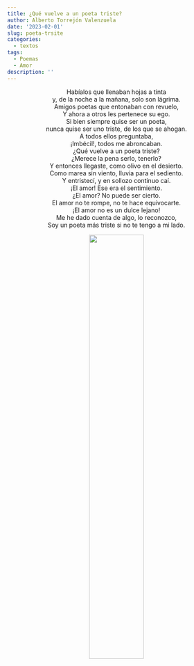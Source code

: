 ```yaml
---
title: ¿Qué vuelve a un poeta triste?
author: Alberto Torrejón Valenzuela
date: '2023-02-01'
slug: poeta-trsite
categories:
  - textos
tags:
  - Poemas
  - Amor
description: ''
---
```



<center>
<span class = "primerapalabra">H</span>abíalos que llenaban hojas a tinta <br>
y, de la noche a la mañana, solo son lágrima. <br>
Amigos poetas que entonaban con revuelo, <br>
Y ahora a otros les pertenece su ego. <br>
Si bien siempre quise ser un poeta, <br>
nunca quise ser uno triste, de los que se ahogan. <br>
A todos ellos preguntaba, <br>
¡Imbécil!, todos me abroncaban. <br>
¿Qué vuelve a un poeta triste? <br>
¿Merece la pena serlo, tenerlo? <br>
Y entonces llegaste, como olivo en el desierto. <br>
Como marea sin viento, lluvia para el sediento. <br>
Y entristecí, y en sollozo continuo caí. <br>
¡El amor! Ese era el sentimiento. <br>
¿El amor? No puede ser cierto.  <br>
El amor no te rompe, no te hace equivocarte. <br>
¡El amor no es un dulce lejano! <br>
Me he dado cuenta de algo, lo reconozco, <br>
Soy un poeta más triste si no te tengo a mi lado.

![](/text/Img/poetatrsite_Miró.jpeg){width=50% height=50%}
</center>